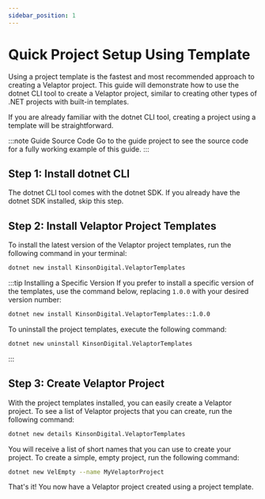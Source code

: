 ```yaml
---
sidebar_position: 1
---
```



# Quick Project Setup Using Template

Using a project template is the fastest and most recommended approach to creating a Velaptor project. This guide will demonstrate how to use the dotnet CLI tool to create a Velaptor project, similar to creating other types of .NET projects with built-in templates.

If you are already familiar with the dotnet CLI tool, creating a project using a template will be straightforward.

:::note Guide Source Code
Go to the <GuideLink projectName="EmptyProject" tagName="api-v1.0.0-preview.39"/> guide project to see the source code for a fully working example of this guide.
:::

## <span className="color-step">Step 1: Install dotnet CLI</span>

The dotnet CLI tool comes with the dotnet SDK. If you already have the dotnet SDK installed, skip this step.


## <span className="color-step">Step 2: Install Velaptor Project Templates</span>

To install the latest version of the Velaptor project templates, run the following command in your terminal:

```bash
dotnet new install KinsonDigital.VelaptorTemplates
```

:::tip Installing a Specific Version
If you prefer to install a specific version of the templates, use the command below, replacing `1.0.0` with your desired version number:

```bash
dotnet new install KinsonDigital.VelaptorTemplates::1.0.0
```

To uninstall the project templates, execute the following command:

```bash
dotnet new uninstall KinsonDigital.VelaptorTemplates
```
:::


## <span className="color-step">Step 3: Create Velaptor Project</span>

With the project templates installed, you can easily create a Velaptor project. To see a list of Velaptor projects that you can create, run the following command:

```bash
dotnet new details KinsonDigital.VelaptorTemplates
```

You will receive a list of short names that you can use to create your project. To create a simple, empty project, run the following command:

```bash
dotnet new VelEmpty --name MyVelaptorProject
```

That's it! You now have a Velaptor project created using a project template.